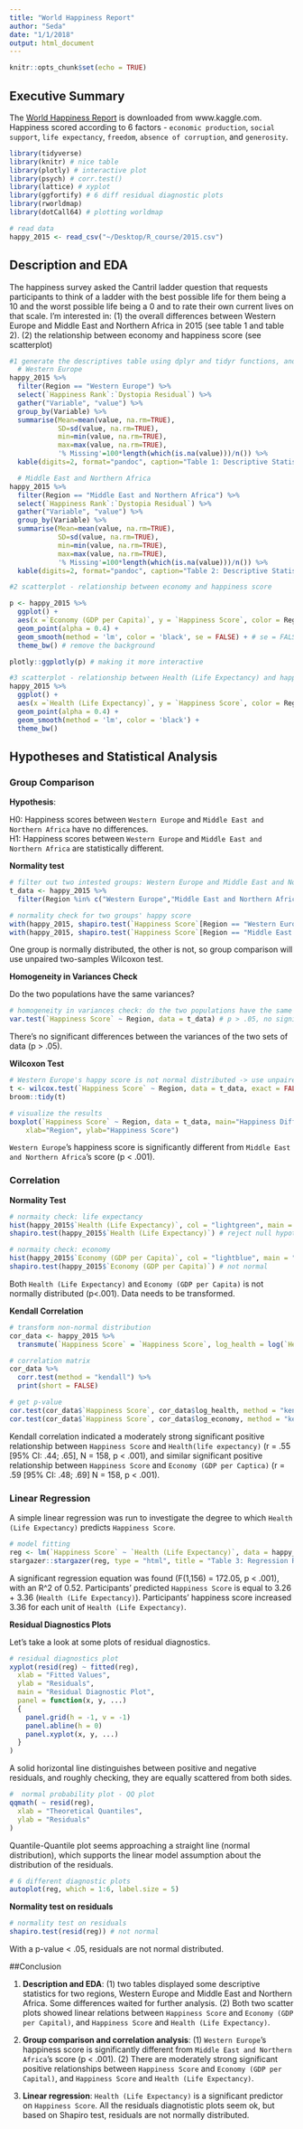 ```yaml
---
title: "World Happiness Report"
author: "Seda"
date: "1/1/2018"
output: html_document
---
```


```r
knitr::opts_chunk$set(echo = TRUE)
```

## Executive Summary  

The [World Happiness Report](https://www.kaggle.com/unsdsn/world-happiness) is downloaded from www.kaggle.com. Happiness scored according to 6 factors - `economic production`, `social support`, `life expectancy`, `freedom`, `absence of corruption`, and `generosity`. 

```r
library(tidyverse)
library(knitr) # nice table
library(plotly) # interactive plot
library(psych) # corr.test()
library(lattice) # xyplot
library(ggfortify) # 6 diff residual diagnostic plots
library(rworldmap)
library(dotCall64) # plotting worldmap

# read data
happy_2015 <- read_csv("~/Desktop/R_course/2015.csv")
```

## Description and EDA  

The happiness survey asked the Cantril ladder question that requests participants to think of a ladder with the best possible life for them being a 10 and the worst possible life being a 0 and to rate their own current lives on that scale. I'm interested in: (1) the overall differences between Western Europe and Middle East and Northern Africa in 2015 (see table 1 and table 2). (2) the relationship between economy and happiness score (see scatterplot)


```r

#1 generate the descriptives table using dplyr and tidyr functions, and kable
  # Western Europe
happy_2015 %>%
  filter(Region == "Western Europe") %>% 
  select(`Happiness Rank`:`Dystopia Residual`) %>% 
  gather("Variable", "value") %>% 
  group_by(Variable) %>% 
  summarise(Mean=mean(value, na.rm=TRUE), 
            SD=sd(value, na.rm=TRUE), 
            min=min(value, na.rm=TRUE), 
            max=max(value, na.rm=TRUE), 
            '% Missing'=100*length(which(is.na(value)))/n()) %>% 
  kable(digits=2, format="pandoc", caption="Table 1: Descriptive Statistics for Observed Variables in Western Europe")

  # Middle East and Northern Africa
happy_2015 %>%
  filter(Region == "Middle East and Northern Africa") %>% 
  select(`Happiness Rank`:`Dystopia Residual`) %>% 
  gather("Variable", "value") %>% 
  group_by(Variable) %>% 
  summarise(Mean=mean(value, na.rm=TRUE), 
            SD=sd(value, na.rm=TRUE), 
            min=min(value, na.rm=TRUE), 
            max=max(value, na.rm=TRUE), 
            '% Missing'=100*length(which(is.na(value)))/n()) %>% 
  kable(digits=2, format="pandoc", caption="Table 2: Descriptive Statistics for Observed Variables in Middle East and Northern Africa")

#2 scatterplot - relationship between economy and happiness score

p <- happy_2015 %>%
  ggplot() +
  aes(x =`Economy (GDP per Capita)`, y = `Happiness Score`, color = Region, size = `Generosity`, label = Country) +
  geom_point(alpha = 0.4) +
  geom_smooth(method = 'lm', color = 'black', se = FALSE) + # se = FALSE remove 95% CI
  theme_bw() # remove the background

plotly::ggplotly(p) # making it more interactive 

#3 scatterplot - relationship between Health (Life Expectancy) and happiness score
happy_2015 %>%
  ggplot() +
  aes(x =`Health (Life Expectancy)`, y = `Happiness Score`, color = Region, size = `Freedom`, label = Country) +
  geom_point(alpha = 0.4) +
  geom_smooth(method = 'lm', color = 'black') + 
  theme_bw() 
```

## Hypotheses and Statistical Analysis  

### Group Comparison  
**Hypothesis**:  

H0: Happiness scores between `Western Europe` and `Middle East and Northern Africa` have no differences.  
H1: Happiness scores between `Western Europe` and `Middle East and Northern Africa` are statistically different.

**Normality test**

```r
# filter out two intested groups: Western Europe and Middle East and Northern Africa
t_data <- happy_2015 %>% 
  filter(Region %in% c("Western Europe","Middle East and Northern Africa"))

# normality check for two groups' happy score
with(happy_2015, shapiro.test(`Happiness Score`[Region == "Western Europe"])) # p = 0.03
with(happy_2015, shapiro.test(`Happiness Score`[Region == "Middle East and Northern Africa"])) # p = 0.7
```

One group is normally distributed, the other is not, so group comparison will use unpaired two-samples Wilcoxon test.

**Homogeneity in Variances Check**  

Do the two populations have the same variances?  

```r
# homogeneity in variances check: do the two populations have the same variances?
var.test(`Happiness Score` ~ Region, data = t_data) # p > .05, no significant difference between the variances of the two sets of data 
```

There's no significant differences between the variances of the two sets of data (p > .05).    

**Wilcoxon Test**

```r
# Western Europe's happy score is not normal distributed -> use unpaired two-samples Wilcoxon test
t <- wilcox.test(`Happiness Score` ~ Region, data = t_data, exact = FALSE)
broom::tidy(t) 

# visualize the results
boxplot(`Happiness Score` ~ Region, data = t_data, main="Happiness Differences between Two Regions", 
  	xlab="Region", ylab="Happiness Score")
```

`Western Europe`'s happiness score is significantly different from `Middle East and Northern Africa`'s score (p < .001).


### Correlation   

**Normality Test**

```r
# normaity check: life expectancy
hist(happy_2015$`Health (Life Expectancy)`, col = "lightgreen", main = "Histogram of Health (Life Expectancy)", xlab = "Health (Life Expectancy)")
shapiro.test(happy_2015$`Health (Life Expectancy)`) # reject null hypothesis, health is not normally distributed

# normaity check: economy
hist(happy_2015$`Economy (GDP per Capita)`, col = "lightblue", main = "Histogram of Economy (GDP per Capita)", xlab = "Economy (GDP per Capita)")
shapiro.test(happy_2015$`Economy (GDP per Capita)`) # not normal
```

Both `Health (Life Expectancy)` and `Economy (GDP per Capita)` is not normally distributed (p<.001). Data needs to be transformed.

**Kendall Correlation**

```r
# transform non-normal distribution
cor_data <- happy_2015 %>%
  transmute(`Happiness Score` = `Happiness Score`, log_health = log(`Health (Life Expectancy)`), log_economy = log(`Economy (GDP per Capita)`))

# correlation matrix
cor_data %>%
  corr.test(method = "kendall") %>% 
  print(short = FALSE)

# get p-value
cor.test(cor_data$`Happiness Score`, cor_data$log_health, method = "kendall")
cor.test(cor_data$`Happiness Score`, cor_data$log_economy, method = "kendall")

```

Kendall correlation indicated a moderately strong significant positive relationship between `Happiness Score` and `Health(life expectancy)` (r = .55 [95% CI: .44; .65], N = 158, p < .001), and similar significant positive relationship between `Happiness Score` and `Economy (GDP per Captica)` (r = .59 [95% CI: .48; .69] N = 158, p < .001).


### Linear Regression  

A simple linear regression was run to investigate the degree to which `Health (Life Expectancy)` predicts `Happiness Score`.

```r
# model fitting
reg <- lm(`Happiness Score` ~ `Health (Life Expectancy)`, data = happy_2015)
stargazer::stargazer(reg, type = "html", title = "Table 3: Regression Results")
```

A significant regression equation was found (F(1,156) = 172.05, p < .001), with an R^2 of 0.52. Participants' predicted `Happiness Score` is equal to 3.26 + 3.36 (`Health (Life Expectancy)`). Participants' happiness score increased 3.36 for each unit of `Health (Life Expectancy)`. 

**Residual Diagnostics Plots**    

Let's take a look at some plots of residual diagnostics. 

```r
# residual diagnostics plot
xyplot(resid(reg) ~ fitted(reg),
  xlab = "Fitted Values",
  ylab = "Residuals",
  main = "Residual Diagnostic Plot",
  panel = function(x, y, ...)
  {
    panel.grid(h = -1, v = -1)
    panel.abline(h = 0)
    panel.xyplot(x, y, ...)
  }
)
```

A solid horizontal line distinguishes between positive and negative residuals, and roughly checking, they are equally scattered from both sides.  

```r
#  normal probability plot - QQ plot
qqmath( ~ resid(reg),
  xlab = "Theoretical Quantiles",
  ylab = "Residuals"
)
```

Quantile-Quantile plot seems approaching a straight line (normal distribution), which supports the linear model assumption about the distribution of the residuals.  

```r
# 6 different diagnostic plots
autoplot(reg, which = 1:6, label.size = 5)
```

**Normality test on residuals**
```r
# normality test on residuals
shapiro.test(resid(reg)) # not normal
```

With a p-value < .05, residuals are not normal distributed. 


##Conclusion 

1. **Description and EDA**: (1) two tables displayed some descriptive statistics for two regions, Western Europe and Middle East and Northern Africa. Some differences waited for further analysis. (2) Both two scatter plots showed linear relations between `Happiness Score` and `Economy (GDP per Capital)`, and `Happiness Score` and `Health (Life Expectancy)`.

2. **Group comparison and correlation analysis**: (1) `Western Europe`’s happiness score is significantly different from `Middle East and Northern Africa`’s score (p < .001). (2) There are moderately strong significant positive relationships between `Happiness Score` and `Economy (GDP per Capital)`, and `Happiness Score` and `Health (Life Expectancy)`.  

3. **Linear regression**: `Health (Life Expectancy)` is a significant predictor on `Happiness Score`. All the residuals diagnotistic plots seem ok, but based on Shapiro test, residuals are not normally distributed. 


















